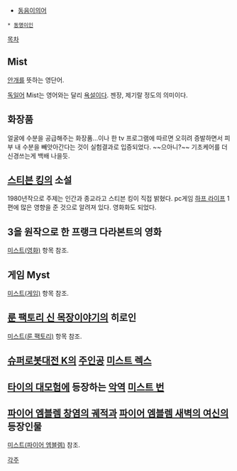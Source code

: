 * [[동음이의어]]
 * [[동명이인]]

[[목차]]
== Mist ==
[[안개]]를 뜻하는 영단어.

[[독일어]] Mist는 영어와는 달리 [[욕설]]이다. 젠장, 제기랄 정도의 의미이다.

== 화장품 == 
얼굴에 수분을 공급해주는 화장품...이나
한 tv 프로그램에 따르면 오히려 증발하면서 피부 내 수분을 빼앗아간다는 것이 실험결과로 입증되었다. ~~으아니?~~
기초케어를 더 신경쓰는게 백배 나을듯.

== [[스티븐 킹]]의 소설 == 
1980년작으로 주제는 인간과 종교라고 스티븐 킹이 직접 밝혔다. pc게임 [[하프 라이프]] 1편에 많은 영향을 준 것으로 알려져 있다. 영화화도 되었다.

== 3을 원작으로 한 프랭크 다라본트의 영화 ==
[[미스트(영화)]] 항목 참조.

== 게임 Myst ==
[[미스트(게임)]] 항목 참조.

== [[룬 팩토리 신 목장이야기]]의 히로인 ==
[[미스트(룬 팩토리)]] 항목 참조.

== [[슈퍼로봇대전 K]]의 [[주인공]] [[미스트 렉스]] ==

== [[타이의 대모험]]에 등장하는 [[악역]] [[미스트 번]] ==

== [[파이어 엠블렘 창염의 궤적]]과 [[파이어 엠블렘 새벽의 여신]]의 등장인물 ==
[[미스트(파이어 엠블렘)]] 참조.

[[각주]]
